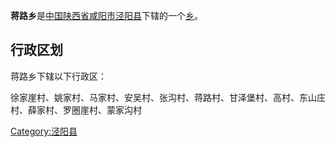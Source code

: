 {{中国乡级行政区
|行政区全称 = 蒋路乡
|景观照片文件名 = 
|景观照片描述 = 
|汉语拼音 =
|其他语言 = 
|其他语言名称 = 
|位置图文件名 = 
|位置图描述 = 
|自定义图片=
|上级行政区 = [[陕西省|陕西省]][[咸阳市|咸阳市]][[泾阳县|泾阳县]]
|行政区类别 = [[乡级行政区|乡]]
|行政区划代码 = 
|行政区划 = 
|村委会 = 
|居委会 = 
|建置时间 = 
|领导职位 = 
|领导名称 = 
|政府驻地 = 
|毗邻 = 
|地理坐标 = 
|总面积 = 
|总人口 = 
|户籍人口 = 
|户籍人口年份 = 
|常住人口 = 
|常住人口年份 = 
|人口密度 = 
|GDP = 
|邮政编码 = 
|电话区号 = 
|官方网站 = 
|网站名称 = 
}}
'''蒋路乡'''是[[中华人民共和国|中国]][[陕西省|陕西省]][[咸阳市|咸阳市]][[泾阳县|泾阳县]]下辖的一个[[乡级行政区|乡]]。

== 行政区划 ==
蒋路乡下辖以下行政区：

徐家崖村、姚家村、马家村、安吴村、张沟村、蒋路村、甘泽堡村、高村、东山庄村、薛家村、罗圈崖村、蒙家沟村

{{陕西小作品}}
{{泾阳县行政区划}}

[[Category:泾阳县|Category:泾阳县]]